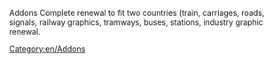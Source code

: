 
Addons Complete renewal to fit two countries (train, carriages, roads, signals, railway graphics, tramways, buses, stations, industry graphic renewal.
[[Category:en/Addons]]